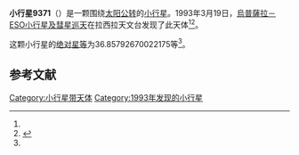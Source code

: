 {{Infobox planet
| bgcolour = #FFFFC0
| name = 9371
| symbol = 
| image = 
| caption = 
| discovery = yes
| discovery_ref = 
| discoverer = [[烏普薩拉－ESO小行星及彗星巡天|烏普薩拉－ESO小行星及彗星巡天]]
| discovery_site = [[拉西拉天文台|拉西拉天文台]] 
| discovered = 1993年3月19日
| designations = yes
| mp_name = 
| named_after = 
| alt_names = 
| mp_category = [[主带小行星|主带小行星]]
| orbit_ref = <ref name="a">[http://ssd.jpl.nasa.gov/sbdb.cgi?sstr=9371 9371] {{Wayback|url=http://ssd.jpl.nasa.gov/sbdb.cgi?sstr=9371 |date=20210719093741 }}，小行星數據庫瀏覽器（JPL Small-Body Database Browser）－[[美国国家航空航天局|美国国家航空航天局]]喷气推进实验室</ref>
| epoch = 2456400.5 (2013年4月18日更新)
| aphelion = {{convert|2.53237964995433|AU|km|3|abbr=on|lk=out}}
| perihelion = {{convert|2.334696767111954|AU|km|3|abbr=on}}
| semimajor = {{convert|2.433538208533142|AU|km|3|abbr=on}}
| eccentricity = 0.040616351
| period = 1386.61432 [[日|日]]<br />3.8[[儒略年|儒略年]]
| avg_speed = 
| inclination = 3.313523165833265
| asc_node = 107.0645164477278
| mean_anomaly = 
| arg_peri = 36.85792670022175
| satellites = 
| physical_characteristics = yes
| dimensions = 
| mass = 
| density = 
| surface_grav = 
| escape_velocity = 
| sidereal_day = 
| axial_tilt = 
| pole_ecliptic_lat = 
| pole_ecliptic_lon = 
| albedo = 
| temperatures= 
| temp_name1 = 
| mean_temp_1 = 
| max_temp_1 = 
| temp_name2 = 
| max_temp_2 = 
| spectral_type = 
| abs_magnitude = 36.85792670022175
}}

'''小行星9371'''（{{lang-en|9371}}）是一颗围绕[[太阳|太阳]][[公转|公转]]的[[小行星|小行星]]。1993年3月19日，[[烏普薩拉－ESO小行星及彗星巡天|烏普薩拉－ESO小行星及彗星巡天]]在拉西拉天文台发现了此天体<ref name="a" /><ref>{{cite news|title=小行星列表|url=http://cfa-www.harvard.edu/iau/lists/NumberedMPs.txt|accessdate=2013-07-08|newspaper=哈佛大学|archive-date=2008-05-17|archive-url=https://web.archive.org/web/20080517010638/http://cfa-www.harvard.edu/iau/lists/NumberedMPs.txt|dead-url=no}}</ref>。

这颗小行星的[[绝对星等|绝对星等]]为36.85792670022175等<ref name="a" />。

==参考文献==
{{reflist}}
{{Minor Planet Number|[[小行星9370|小行星9370]]|[[小行星9372|小行星9372]]}}

{{小天体}}

[[Category:小行星带天体|Category:小行星带天体]]
[[Category:1993年发现的小行星|Category:1993年发现的小行星]]

{{asteroid-stub}}